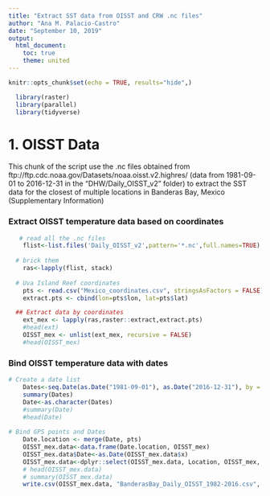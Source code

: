 ```yaml
---
title: "Extract SST data from OISST and CRW .nc files"
author: "Ana M. Palacio-Castro"
date: "September 10, 2019"
output:
  html_document:
    toc: true
    theme: united
---
```


```r
knitr::opts_chunk$set(echo = TRUE, results="hide",)
```

```r
  library(raster)
  library(parallel)
  library(tidyverse)
```
 
# 1. OISST Data 

This chunk of the script use the .nc files obtained from ftp://ftp.cdc.noaa.gov/Datasets/noaa.oisst.v2.highres/ (data from 1981-09-01 to 2016-12-31 in the "DHW/Daily_OISST_v2" folder) to extract the SST data for the closest of multiple locations in Banderas Bay, Mexico (Supplementary Information)

### Extract OISST temperature data based on coordinates

```r

   # read all the .nc files 
    flist<-list.files('Daily_OISST_v2',pattern='*.nc',full.names=TRUE)
      
  # brick them 
    ras<-lapply(flist, stack)
    
  # Uva Island Reef coordinates   
    pts <- read.csv("Mexico_coordinates.csv", stringsAsFactors = FALSE)
    extract.pts <- cbind(lon=pts$lon, lat=pts$lat)

  ## Extract data by coordinates 
    ext_mex <- lapply(ras,raster::extract,extract.pts)
    #head(ext)
    OISST_mex <- unlist(ext_mex, recursive = FALSE)
    #head(OISST_mex)
```

### Bind OISST temperature data with dates

```r
  
# Create a date list 
    Dates<-seq.Date(as.Date("1981-09-01"), as.Date("2016-12-31"), by = "day")
    summary(Dates)
    Date<-as.character(Dates)
    #summary(Date)
    #head(Date)
      
# Bind GPS points and Dates    
    Date.location <- merge(Date, pts)
    OISST_mex.data<-data.frame(Date.location, OISST_mex)
    OISST_mex.data$Date<-as.Date(OISST_mex.data$x)
    OISST_mex.data<-dplyr::select(OISST_mex.data, Location, OISST_mex, Date)
    # head(OISST_mex.data)  
    # summary(OISST_mex.data)
    write.csv(OISST_mex.data, "BanderasBay_Daily_OISST_1982-2016.csv", row.names=FALSE)
```

